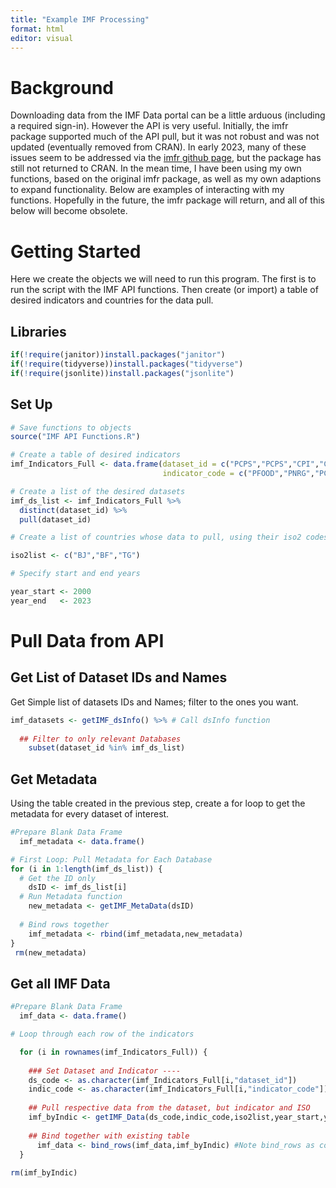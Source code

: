 ```yaml
---
title: "Example IMF Processing"
format: html
editor: visual
---
```


# Background

Downloading data from the IMF Data portal can be a little arduous (including a required sign-in). However the API is very useful. Initially, the imfr package supported much of the API pull, but it was not robust and was not updated (eventually removed from CRAN). In early 2023, many of these issues seem to be addressed via the [imfr github page](https://github.com/christophergandrud/imfr), but the package has still not returned to CRAN. In the mean time, I have been using my own functions, based on the original imfr package, as well as my own adaptions to expand functionality. Below are examples of interacting with my functions. Hopefully in the future, the imfr package will return, and all of this below will become obsolete.

# Getting Started

Here we create the objects we will need to run this program. The first is to run the script with the IMF API functions. Then create (or import) a table of desired indicators and countries for the data pull.

## Libraries

```r
if(!require(janitor))install.packages("janitor")
if(!require(tidyverse))install.packages("tidyverse")
if(!require(jsonlite))install.packages("jsonlite")
```

## Set Up

```r

# Save functions to objects
source("IMF API Functions.R")

# Create a table of desired indicators
imf_Indicators_Full <- data.frame(dataset_id = c("PCPS","PCPS","CPI","CPI"),
                                  indicator_code = c("PFOOD","PNRG","PCPI_IX","PCPIF_IX"))

# Create a list of the desired datasets 
imf_ds_list <- imf_Indicators_Full %>%
  distinct(dataset_id) %>%
  pull(dataset_id)

# Create a list of countries whose data to pull, using their iso2 codes. For 'World' data (for example PCPS), the program will automatically pull "W00" instead of this list.

iso2list <- c("BJ","BF","TG")

# Specify start and end years

year_start <- 2000
year_end   <- 2023

```

# Pull Data from API

## Get List of Dataset IDs and Names

Get Simple list of datasets IDs and Names; filter to the ones you want.

```r

imf_datasets <- getIMF_dsInfo() %>% # Call dsInfo function
  
  ## Filter to only relevant Databases
    subset(dataset_id %in% imf_ds_list)

```

## Get Metadata

Using the table created in the previous step, create a for loop to get the metadata for every dataset of interest.

```r

#Prepare Blank Data Frame
  imf_metadata <- data.frame()

# First Loop: Pull Metadata for Each Database
for (i in 1:length(imf_ds_list)) {
  # Get the ID only
    dsID <- imf_ds_list[i]
  # Run Metadata function
    new_metadata <- getIMF_MetaData(dsID)
    
  # Bind rows together
    imf_metadata <- rbind(imf_metadata,new_metadata)
}
 rm(new_metadata)
```

## Get all IMF Data

```r

#Prepare Blank Data Frame
  imf_data <- data.frame()

# Loop through each row of the indicators

  for (i in rownames(imf_Indicators_Full)) {
    
    ### Set Dataset and Indicator ----
    ds_code <- as.character(imf_Indicators_Full[i,"dataset_id"])
    indic_code <- as.character(imf_Indicators_Full[i,"indicator_code"])
  
    ## Pull respective data from the dataset, but indicator and ISO
    imf_byIndic <- getIMF_Data(ds_code,indic_code,iso2list,year_start,year_end)
    
    ## Bind together with existing table
      imf_data <- bind_rows(imf_data,imf_byIndic) #Note bind_rows as columns may not be the same across datasets.
  }
  
rm(imf_byIndic)
```
